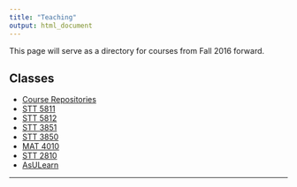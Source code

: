```yaml
---
title: "Teaching"
output: html_document
---
```


<i class="glyphicon glyphicon-star"></i> This page will serve as a directory for courses from Fall 2016 forward. <i class="glyphicon glyphicon-thumbs-up"></i>


## Classes

* [Course Repositories](https://github.com/STAT-ATA-ASU)
* [STT 5811](http://stat-ata-asu.github.io/STT5811ClassRepo/)
* [STT 5812](http://stat-ata-asu.github.io/STT5812CourseRepo/)
* [STT 3851](http://stat-ata-asu.github.io/STT3851ClassRepo/)
* [STT 3850](http://alanarnholt.github.io/STT3850/)
* [MAT 4010](http://stat-ata-asu.github.io/MAT4010CourseRepo/)
* [STT 2810](http://stat-ata-asu.github.io/STT2810ClassRepo/)
* [AsULearn](http://asulearn.appstate.edu/)


* * *